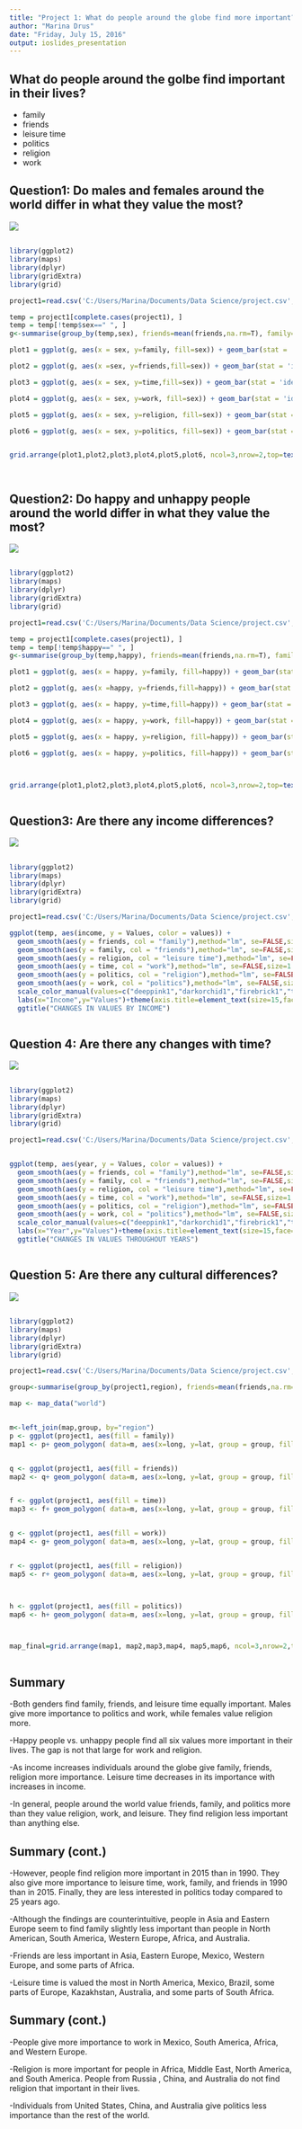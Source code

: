 ```yaml
---
title: "Project 1: What do people around the globe find more important?"
author: "Marina Drus"
date: "Friday, July 15, 2016"
output: ioslides_presentation
---
```


## What do people around the golbe find important in their lives?

- family
- friends
- leisure time
- politics
- religion
- work


## Question1: Do males and females around the world differ in what they value the most?

<div class="centered">
![](pic4.png)

## 

```r

library(ggplot2)
library(maps)
library(dplyr)
library(gridExtra)
library(grid)

project1=read.csv('C:/Users/Marina/Documents/Data Science/project.csv',header=TRUE, sep="," )

temp = project1[complete.cases(project1), ]
temp = temp[!temp$sex==" ", ]
g<-summarise(group_by(temp,sex), friends=mean(friends,na.rm=T), family=mean(family, na.rm=T),work=mean(work,na.rm=T),time=mean(time,na.rm=T), politics=mean(politics,na.rm=T), religion=mean(religion,na.rm=T))

plot1 = ggplot(g, aes(x = sex, y=family, fill=sex)) + geom_bar(stat = 'identity',width=.7)+ scale_fill_manual(values=c("violetred1","darkorchid1"),guide = FALSE)+theme(axis.title=element_text(size=15,face="bold"),axis.text.x = element_text(size=12,face="bold"))+labs(x=NULL,y="Family")

plot2 = ggplot(g, aes(x =sex, y=friends,fill=sex)) + geom_bar(stat = 'identity',width=.7)+ scale_fill_manual(values=c("violetred1","darkorchid1"),guide = FALSE)+theme(axis.title=element_text(size=15,face="bold"),axis.text.x = element_text(size=12,face="bold"))+labs(x=NULL,y="Friends")

plot3 = ggplot(g, aes(x = sex, y=time,fill=sex)) + geom_bar(stat = 'identity',width=.7)+ scale_fill_manual(values=c("violetred1","darkorchid1"),guide = FALSE)+theme(axis.title=element_text(size=15,face="bold"),axis.text.x = element_text(size=12,face="bold"))+labs(x=NULL,y="Leisure Time")

plot4 = ggplot(g, aes(x = sex, y=work, fill=sex)) + geom_bar(stat = 'identity',width=.7)+ scale_fill_manual(values=c("violetred1","darkorchid1"),guide = FALSE)+theme(axis.title=element_text(size=15,face="bold"),axis.text.x = element_text(size=12,face="bold"))+labs(x=NULL,y="Work")

plot5 = ggplot(g, aes(x = sex, y=religion, fill=sex)) + geom_bar(stat = 'identity',width=.7)+ scale_fill_manual(values=c("violetred1","darkorchid1"),guide = FALSE)+theme(axis.title=element_text(size=15,face="bold"),axis.text.x = element_text(size=12,face="bold"))+labs(x=NULL,y="Religion")

plot6 = ggplot(g, aes(x = sex, y=politics, fill=sex)) + geom_bar(stat = 'identity',width=.7)+ scale_fill_manual(values=c("violetred1","darkorchid1"), guide = FALSE)+theme(axis.title=element_text(size=15,face="bold"),axis.text.x = element_text(size=12,face="bold"))+labs(x=NULL,y="Politics")


grid.arrange(plot1,plot2,plot3,plot4,plot5,plot6, ncol=3,nrow=2,top=textGrob("VALUES BY GENDER", gp=gpar(fontsize=17,font=2)))




```


## Question2: Do happy and unhappy people around the world differ in what they value the most?

<div class="centered">
![](pic6.png)

## 

```r

library(ggplot2)
library(maps)
library(dplyr)
library(gridExtra)
library(grid)

project1=read.csv('C:/Users/Marina/Documents/Data Science/project.csv',header=TRUE, sep="," )

temp = project1[complete.cases(project1), ]
temp = temp[!temp$happy==" ", ]
g<-summarise(group_by(temp,happy), friends=mean(friends,na.rm=T), family=mean(family, na.rm=T),work=mean(work,na.rm=T),time=mean(time,na.rm=T), politics=mean(politics,na.rm=T), religion=mean(religion,na.rm=T))

plot1 = ggplot(g, aes(x = happy, y=family, fill=happy)) + geom_bar(stat = 'identity',width=.7)+ scale_fill_manual(values=c("orchid1","pink3"),guide = FALSE)+theme(axis.title=element_text(size=15,face="bold"),axis.text.x = element_text(,size=12,face="bold"))+labs(x=NULL,y="Family")

plot2 = ggplot(g, aes(x =happy, y=friends,fill=happy)) + geom_bar(stat = 'identity',width=.7)+ scale_fill_manual(values=c("orchid1","pink3"),guide = FALSE)+theme(axis.title=element_text(size=15,face="bold"),axis.text.x = element_text(size=12,face="bold"))+labs(x=NULL,y="Friends")

plot3 = ggplot(g, aes(x = happy, y=time,fill=happy)) + geom_bar(stat = 'identity',width=.7)+ scale_fill_manual(values=c("orchid1","pink3"),guide = FALSE)+theme(axis.title=element_text(size=15,face="bold"),axis.text.x = element_text(size=12,face="bold"))+labs(x=NULL,y="Leisure Time")

plot4 = ggplot(g, aes(x = happy, y=work, fill=happy)) + geom_bar(stat = 'identity',width=.7)+ scale_fill_manual(values=c("orchid1","pink3"),guide = FALSE)+theme(axis.title=element_text(size=15,face="bold"),axis.text.x = element_text(size=12,face="bold"))+labs(x=NULL,y="Work")

plot5 = ggplot(g, aes(x = happy, y=religion, fill=happy)) + geom_bar(stat = 'identity',width=.7)+ scale_fill_manual(values=c("orchid1","pink3"),guide = FALSE)+theme(axis.title=element_text(size=15,face="bold"),axis.text.x = element_text(size=12,face="bold"))+labs(x=NULL,y="Religion")

plot6 = ggplot(g, aes(x = happy, y=politics, fill=happy)) + geom_bar(stat = 'identity',width=.7)+ scale_fill_manual(values=c("orchid1","pink3"), guide = FALSE)+theme(axis.title=element_text(size=15,face="bold"),axis.text.x = element_text(size=12,face="bold"))+labs(x=NULL,y="Politics")



grid.arrange(plot1,plot2,plot3,plot4,plot5,plot6, ncol=3,nrow=2,top=textGrob("VALUES BY HAPPINESS", gp=gpar(fontsize=17,font=2)))



```

## Question3: Are there any income differences?

<div class="centered">
![](pic2.png)

## 

```r

library(ggplot2)
library(maps)
library(dplyr)
library(gridExtra)
library(grid)

project1=read.csv('C:/Users/Marina/Documents/Data Science/project.csv',header=TRUE, sep="," )

ggplot(temp, aes(income, y = Values, color = values)) + 
  geom_smooth(aes(y = friends, col = "family"),method="lm", se=FALSE,size=1.2)+
  geom_smooth(aes(y = family, col = "friends"),method="lm", se=FALSE,size=1.2)+
  geom_smooth(aes(y = religion, col = "leisure time"),method="lm", se=FALSE,size=1.2)+
  geom_smooth(aes(y = time, col = "work"),method="lm", se=FALSE,size=1.2)+
  geom_smooth(aes(y = politics, col = "religion"),method="lm", se=FALSE,size=1.2)+
  geom_smooth(aes(y = work, col = "politics"),method="lm", se=FALSE,size=1.2)+
  scale_color_manual(values=c("deeppink1","darkorchid1","firebrick1","turquoise1","chartreuse1","dodgerblue1"))+
  labs(x="Income",y="Values")+theme(axis.title=element_text(size=15,face="bold"),legend.text=element_text(size=12),legend.title=element_text(size=14,face="bold"),plot.title = element_text(size = 15, face = "bold"))+
  ggtitle("CHANGES IN VALUES BY INCOME")



```

## Question 4: Are there any changes with time?

<div class="centered">
![](pic7.png)

##

```r

library(ggplot2)
library(maps)
library(dplyr)
library(gridExtra)
library(grid)

project1=read.csv('C:/Users/Marina/Documents/Data Science/project.csv',header=TRUE, sep="," )


ggplot(temp, aes(year, y = Values, color = values)) + 
  geom_smooth(aes(y = friends, col = "family"),method="lm", se=FALSE,size=1.2)+
  geom_smooth(aes(y = family, col = "friends"),method="lm", se=FALSE,size=1.2)+
  geom_smooth(aes(y = religion, col = "leisure time"),method="lm", se=FALSE,size=1.2)+
  geom_smooth(aes(y = time, col = "work"),method="lm", se=FALSE,size=1.2)+
  geom_smooth(aes(y = politics, col = "religion"),method="lm", se=FALSE,size=1.2)+
  geom_smooth(aes(y = work, col = "politics"),method="lm", se=FALSE,size=1.2)+
  scale_color_manual(values=c("deeppink1","darkorchid1","firebrick1","turquoise1","chartreuse1","dodgerblue1"))+
  labs(x="Year",y="Values")+theme(axis.title=element_text(size=15,face="bold"),legend.text=element_text(size=12),legend.title=element_text(size=14,face="bold"),plot.title = element_text(size = 15, face = "bold"))+
  ggtitle("CHANGES IN VALUES THROUGHOUT YEARS")



```


## Question 5: Are there any cultural differences? 

<div class="centered">
![](pic1.png)

##

```r

library(ggplot2)
library(maps)
library(dplyr)
library(gridExtra)
library(grid)

project1=read.csv('C:/Users/Marina/Documents/Data Science/project.csv',header=TRUE, sep="," )

group<-summarise(group_by(project1,region), friends=mean(friends,na.rm=T), family=mean(family, na.rm=T),work=mean(work,na.rm=T),time=mean(time,na.rm=T), politics=mean(politics,na.rm=T), religion=mean(religion,na.rm=T))

map <- map_data("world")


m<-left_join(map,group, by="region")
p <- ggplot(project1, aes(fill = family))
map1 <- p+ geom_polygon( data=m, aes(x=long, y=lat, group = group, fill=family),colour="grey0")+scale_fill_gradient(name="FAMILY",low = "white", high ="deeppink1", space = "Lab",na.value = "grey98", guide = "colorbar")+theme(legend.position="top",legend.key.size = unit(.4, "cm"),legend.title=element_text(size=12))


q <- ggplot(project1, aes(fill = friends))
map2 <- q+ geom_polygon( data=m, aes(x=long, y=lat, group = group, fill=friends),colour="grey0")+scale_fill_gradient(name="FRIENDS", low = "white", high ="darkorchid1", space = "Lab",na.value = "grey98", guide = "colorbar")+theme(legend.position="top",legend.key.size = unit(.4, "cm"),legend.title=element_text(size=12))


f <- ggplot(project1, aes(fill = time))
map3 <- f+ geom_polygon( data=m, aes(x=long, y=lat, group = group, fill=time),colour="grey0")+scale_fill_gradient(name="LEISURE TIME",low = "white", high ="firebrick1", space = "Lab",na.value = "grey98", guide = "colorbar")+theme(legend.position="top",legend.key.size = unit(.4, "cm"),legend.title=element_text(size=12))


g <- ggplot(project1, aes(fill = work))
map4 <- g+ geom_polygon( data=m, aes(x=long, y=lat, group = group, fill=work),colour="grey0")+scale_fill_gradient(name="WORK",low = "white", high ="turquoise1", space = "Lab",na.value = "grey98", guide = "colorbar")+theme(legend.position="bottom")+theme(legend.position="top",legend.key.size = unit(.4, "cm"),legend.title=element_text(size=12))


r <- ggplot(project1, aes(fill = religion))
map5 <- r+ geom_polygon( data=m, aes(x=long, y=lat, group = group, fill=religion),colour="grey0")+scale_fill_gradient(name="RELIGION",low = "white", high ="chartreuse1", space = "Lab",na.value = "grey98", guide = "colorbar")+theme(legend.position="top",legend.key.size = unit(.4, "cm"),legend.title=element_text(size=12))



h <- ggplot(project1, aes(fill = politics))
map6 <- h+ geom_polygon( data=m, aes(x=long, y=lat, group = group, fill=politics),colour="grey0")+scale_fill_gradient(name="POLITICS",low = "white", high ="dodgerblue1", space = "Lab",na.value = "grey98", guide = "colorbar")+theme(legend.position="top",legend.key.size = unit(.4, "cm"),legend.title=element_text(size=12))



map_final=grid.arrange(map1, map2,map3,map4, map5,map6, ncol=3,nrow=2,top=textGrob("VALUES AROUND THE GLOB", gp=gpar(fontsize=17,font=2)))



```

## Summary

-Both genders find family, friends, and leisure time equally important. Males give more importance to politics and work, while females value religion more. 

-Happy people vs. unhappy people find all six values more important in their lives. The gap is not that large for work and religion. 

-As income increases individuals around the globe give family, friends, religion more importance. Leisure time decreases in its importance with increases in income. 

-In general, people around the world value friends, family, and politics more than they value religion, work, and leisure. They find religion less important than anything else. 


## Summary (cont.)

-However, people find religion more important in 2015 than in 1990. They also give more importance to leisure time, work, family, and friends in 1990 than in 2015. Finally, they are less interested in politics today compared to 25 years ago.

-Although the findings are counterintuitive, people in Asia and Eastern Europe seem to find family slightly less important than people in North American, South America, Western Europe, Africa, and Australia. 

-Friends are less important in Asia, Eastern Europe, Mexico, Western Europe, and some parts of Africa.

-Leisure time is valued the most in North America, Mexico, Brazil, some parts of Europe, Kazakhstan, Australia, and some parts of South Africa. 

## Summary (cont.)

-People give more importance to work in Mexico, South America, Africa, and Western Europe.

-Religion is more important for people in Africa, Middle East, North America, and South America. People from Russia , China, and Australia do not find religion that important in their lives. 

-Individuals from United States, China, and Australia  give politics less importance than the rest of the world.

